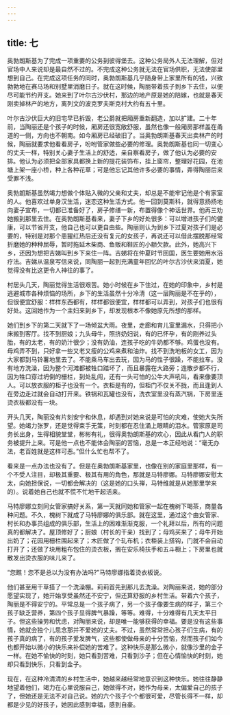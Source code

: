 ```yaml
---
---
---
```

title: 七
---




奥勃朗斯基为了完成一项重要的公务到彼得堡去。这种公务局外人无法理解，但对官场中人来说却是最自然不过的。不完成这种公务就无法在官场供职，无法使部里想到自己。在完成这项任务的同时，奥勃朗斯基几乎随身带上家里所有的钱，兴致勃勃地在赛马场和别墅里消磨日子。就在这时候，陶丽带着孩子到乡下去住，以便尽可能节约开支。她来到了叶尔古沙伏村，那边的地产原是她的陪嫁，也就是春天刚卖掉林产的地方，离列文的波克罗夫斯克村大约有五十里。

叶尔古沙伏巨大的旧宅早已拆毁，老公爵就把厢房重新翻造，加以扩建。二十年前，当陶丽还是个孩子的时候，厢房还很宽敞舒服，虽然也像一般厢房那样盖在甬道的一侧，方向也不朝南。如今厢房已经破旧了。当奥勃朗斯基春天出卖林产的时候，陶丽就要求他看看房子，吩咐管家做些必要的修理。奥勃朗斯基也同一切变心的丈夫一样，特别关心妻子生活上的舒适，亲自察看房子，做了他认为必要的安排。他认为必须把全部家具都换上新的提花装饰布，挂上窗帘，整理好花园，在池塘上架一座小桥，种上各种花草；可是他忘记其他许多必要的事情，弄得陶丽后来受罪不浅。

奥勃朗斯基虽然竭力想做个体贴入微的父亲和丈夫，却总是不能牢记他是个有家室的人。他喜欢过单身汉生活，迷恋这种生活方式。他一回到莫斯科，就得意扬扬地向妻子宣布，一切都已准备好了，房子修缮一新，布置得像个神话世界。他再三劝她搬到那里去住。在奥勃朗斯基看来，妻子下乡的好处很多：可以增进孩子们的健康，可以节省开支，他自己也可以更自由些。陶丽则认为到乡下过夏对孩子们是必要的，特别是对那个患猩红热后还没有复元的女孩子，再说还可以借此摆脱那经常折磨她的种种屈辱，暂时拖延木柴商、鱼贩和鞋匠的小额欠款。此外，她高兴下乡，还因为想把吉娣叫到乡下来住一阵。吉娣将在仲夏时节回国，医生要她用水浴疗法。吉娣从温泉写信来说，同陶丽一起到充满童年回忆的叶尔古沙伏来消夏，她觉得没有比这更令人神往的事了。

村居头几天，陶丽觉得生活很艰苦。她小时候在乡下住过，在她的印象中，乡村是逃避城市各种烦恼的场所，乡下的生活虽然十分冷清（这一层陶丽是不在乎的），但很便宜舒服：样样东西都有，样样都很便宜，样样都可以弄到，对孩子们也很有好处。这回她作为一个主妇来到乡下，却发现根本不像她原先所想的那样。

她们到乡下的第二天就下了一场倾盆大雨。夜里，走廊和育儿室里漏水，只得把小床搬到客厅。找不到厨娘；九头母牛，照挤奶妇说，有的已怀孕，有的刚养过头胎，有的太老，有的奶汁很少；没有奶油，连孩子吃的牛奶都不够。鸡蛋也没有。母鸡弄不到，只好拿一些又老又瘦的公鸡来煮和油炸。找不到洗地板的女工，因为大家都到马铃薯地里去了。不能乘马车出去玩，因为马的性子很躁，不能拉车。没有地方洗澡，因为整个河滩都被牲口踏坏了，而且暴露在大路旁；连散步都不行，因为牲口穿过坍倒的栅栏，到处乱闯，还有一头可怕的公牛大声吼叫，看来像要顶人。可以放衣服的柜子也没有一个。衣柜是有的，但柜门不仅关不拢，而且逢到人在旁边走过就会自动打开来。铁锅和瓦罐也没有，洗衣室里没有蒸汽锅，下房里连烫衣板都没有一块。

开头几天，陶丽没有片刻安宁和休息，却遇到对她来说是可怕的灾难，使她大失所望。她竭力张罗，还是觉得束手无策，时刻都在忍住涌上眼睛的泪水。管家原是司务长出身，生得相貌堂堂，彬彬有礼，很得奥勃朗斯基的欢心，因此从看门人的职务被提升上来。可是他一点也不能体会陶丽的苦恼，总是一本正经地说：“毫无办法，老百姓就是这样可恶。”但什么忙也帮不了。

看来是一点办法也没有了。但是在奥勃朗斯基家里，也像在别的家庭里那样，有一个不受人注目，却极其重要、极其有用的角色，那就是马特廖娜。马特廖娜安慰太太，向她担保说，一切都会解决的（这是她的口头禅，马特维就是从她那里学来的）。说着她自己也就不慌不忙地干起活来。

马特廖娜立刻同女管家搞好关系，第一天就同她和管家一起在槐树下喝茶，商量各种问题。不久，槐树下就成了马特廖娜的俱乐部。就在这里，通过这个由女管家、村长和办事员组成的俱乐部，生活上的困难渐渐克服，一个礼拜以后，所有的问题真的都解决了。屋顶修好了；厨娘（村长的干亲）找到了；母鸡买来了；母牛开始出奶了；花园用栅栏围起来了；木匠做了个轧布机；衣柜装上搭钩，门就不会自动打开了；还做了块用粗布包住的烫衣板，搁在安乐椅扶手和五斗橱上；下房里也就散发出烫衣服的味儿来了。

“您瞧！您不是总以为没有办法吗?”马特廖娜指着烫衣板说。

他们甚至用干草搭了一个洗澡棚。莉莉首先到那儿去洗澡。对陶丽来说，她的部分愿望实现了，她开始享受虽然还不安宁，但还算舒服的乡村生活。带着六个孩子，陶丽是不得安宁的。平常总是一个孩子病了，另一个孩子像要生病的样子，第三个孩子缺乏营养，第四个孩子显得脾气暴躁，等等。难得，十分难得有几天太平日子。但这些操劳和忧虑，对陶丽来说，却是唯一能够获得的幸福。要是没有这些事情，她就会独个儿思念那并不爱她的丈夫。不过，虽然常常担心孩子们生病，有的孩子真的病了，有的孩子爱发脾气，这些都使做母亲的十分苦恼，然而孩子们如今也都开始以微小的快乐来补偿她的苦难了。这种快乐是那么微小，就像沙里的金子一样。在她不愉快的时刻，她只看到苦难，只看到沙子；但在心情愉快的时刻，她却只看到快乐，只看到金子。

现在，在这种冷清清的乡村生活中，她越来越经常地意识到这种快乐。她往往静静地望着他们，竭力在心里说服自己，她做得不对，她作为母亲，太偏爱自己的孩子了，但她还是无法不对自己说。她的六个孩子个个都很可爱，尽管长得不一样，却都是少见的好孩子，她因此感到幸福，感到自豪。